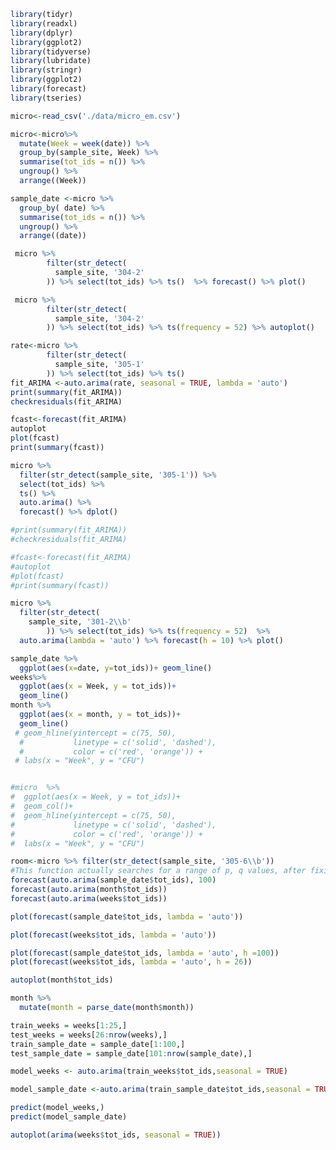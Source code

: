 ```r
library(tidyr)
library(readxl)
library(dplyr)
library(ggplot2)
library(tidyverse)
library(lubridate)
library(stringr)
library(ggplot2)
library(forecast)
library(tseries)
```



```r
micro<-read_csv('./data/micro_em.csv')

micro<-micro%>%
  mutate(Week = week(date)) %>% 
  group_by(sample_site, Week) %>%
  summarise(tot_ids = n()) %>%
  ungroup() %>%
  arrange((Week))

sample_date <-micro %>% 
  group_by( date) %>% 
  summarise(tot_ids = n()) %>% 
  ungroup() %>% 
  arrange((date))
```

```r
 micro %>%
        filter(str_detect(
          sample_site, '304-2'
        )) %>% select(tot_ids) %>% ts()  %>% forecast() %>% plot()
```
```r
 micro %>%
        filter(str_detect(
          sample_site, '304-2'
        )) %>% select(tot_ids) %>% ts(frequency = 52) %>% autoplot()
```

```r
rate<-micro %>%
        filter(str_detect(
          sample_site, '305-1'
        )) %>% select(tot_ids) %>% ts()
fit_ARIMA <-auto.arima(rate, seasonal = TRUE, lambda = 'auto')
print(summary(fit_ARIMA))
checkresiduals(fit_ARIMA)

fcast<-forecast(fit_ARIMA)
autoplot
plot(fcast)
print(summary(fcast))
```
```r
micro %>%
  filter(str_detect(sample_site, '305-1')) %>%
  select(tot_ids) %>%
  ts() %>% 
  auto.arima() %>% 
  forecast() %>% dplot()

#print(summary(fit_ARIMA))
#checkresiduals(fit_ARIMA)

#fcast<-forecast(fit_ARIMA)
#autoplot
#plot(fcast)
#print(summary(fcast))
```




```r
micro %>%
  filter(str_detect(
    sample_site, '301-2\\b'
        )) %>% select(tot_ids) %>% ts(frequency = 52)  %>%
  auto.arima(lambda = 'auto') %>% forecast(h = 10) %>% plot()
```


```r
sample_date %>% 
  ggplot(aes(x=date, y=tot_ids))+ geom_line()
weeks%>% 
  ggplot(aes(x = Week, y = tot_ids))+
  geom_line()
month %>% 
  ggplot(aes(x = month, y = tot_ids))+
  geom_line()
 # geom_hline(yintercept = c(75, 50),
  #           linetype = c('solid', 'dashed'),
  #           color = c('red', 'orange')) +
 # labs(x = "Week", y = "CFU")


#micro  %>%
#  ggplot(aes(x = Week, y = tot_ids))+
#  geom_col()+
#  geom_hline(yintercept = c(75, 50),
#             linetype = c('solid', 'dashed'),
#             color = c('red', 'orange')) +
#  labs(x = "Week", y = "CFU")
```

```r
room<-micro %>% filter(str_detect(sample_site, '305-6\\b'))
#This function actually searches for a range of p, q values, after fixing d by Kwiatkowski-Phillips-Schmidt-Shin (KPSS) test. It chooses the model having lowest AIC score.
forecast(auto.arima(sample_date$tot_ids), 100)
forecast(auto.arima(month$tot_ids))
forecast(auto.arima(weeks$tot_ids))
```


```r
plot(forecast(sample_date$tot_ids, lambda = 'auto'))

plot(forecast(weeks$tot_ids, lambda = 'auto'))
```
```r
plot(forecast(sample_date$tot_ids, lambda = 'auto', h =100))
plot(forecast(weeks$tot_ids, lambda = 'auto', h = 26))
```
```r
autoplot(month$tot_ids)
```
```r
month %>% 
  mutate(month = parse_date(month$month))

```


```r



train_weeks = weeks[1:25,]
test_weeks = weeks[26:nrow(weeks),]
train_sample_date = sample_date[1:100,]
test_sample_date = sample_date[101:nrow(sample_date),]

model_weeks <- auto.arima(train_weeks$tot_ids,seasonal = TRUE)

model_sample_date <-auto.arima(train_sample_date$tot_ids,seasonal = TRUE)

predict(model_weeks,)
predict(model_sample_date)

```
```r
autoplot(arima(weeks$tot_ids, seasonal = TRUE))
```


